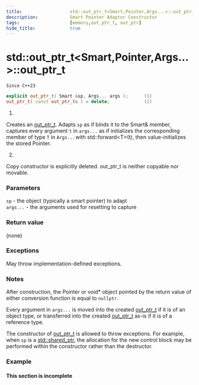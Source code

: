 ```yaml
---
title:                  std::out_ptr_t<Smart,Pointer,Args...>::out_ptr_t
description:            Smart Pointer Adaptor Constructor
tags:                   [memory,out_ptr_t, out_ptr]
hide_title:             true
---
```


# std::out_ptr_t&lt;Smart,Pointer,Args...>::out_ptr_t

`Since C++23`
```cpp
explicit out_ptr_t( Smart &sp, Args... args );      (1)
out_ptr_t( const out_ptr_t& ) = delete;             (2)
```

1) <br/>
Creates an [out_ptr_t](../out_ptr_t). Adapts `sp` as if binds it to the Smart& member, captures every argument `t` in `args...` 
as if initializes the corresponding member of type `T` in `Args..`. with std::forward&lt;T>(t), then value-initializes the stored Pointer.

2) <br/>
Copy constructor is explicitly deleted. out_ptr_t is neither copyable nor movable.

### Parameters
`sp`	-	the object (typically a smart pointer) to adapt <br/>
`args...`	-	the arguments used for resetting to capture

### Return value
(none)

### Exceptions
May throw implementation-defined exceptions.

### Notes
After construction, the Pointer or void* object pointed by the return value of either conversion function is equal to `nullptr`.

Every argument in `args...` is moved into the created [out_ptr_t](../out_ptr_t) if it is of an object type, or transferred into the created 
[out_ptr_t](../out_ptr_t) as-is if it is of a reference type.

The constructor of [out_ptr_t](../out_ptr_t) is allowed to throw exceptions. For example, when `sp` is a [std::shared_ptr](../shared_ptr), 
the allocation for the new control block may be performed within the constructor rather than the destructor.

### Example
#### This section is incomplete